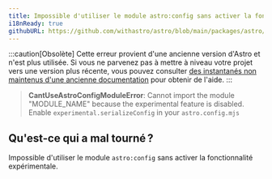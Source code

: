 ```yaml
---
title: Impossible d'utiliser le module astro:config sans activer la fonctionnalité expérimentale.
i18nReady: true
githubURL: https://github.com/withastro/astro/blob/main/packages/astro/src/core/errors/errors-data.ts
---
```


:::caution[Obsolète]
Cette erreur provient d'une ancienne version d'Astro et n'est plus utilisée. Si vous ne parvenez pas à mettre à niveau votre projet vers une version plus récente, vous pouvez consulter [des instantanés non maintenus d'une ancienne documentation](/en/upgrade-astro/#older-docs-unmaintained) pour obtenir de l'aide.
:::

> **CantUseAstroConfigModuleError**: Cannot import the module "MODULE_NAME" because the experimental feature is disabled. Enable `experimental.serializeConfig` in your `astro.config.mjs` 

## Qu'est-ce qui a mal tourné ?
Impossible d'utiliser le module `astro:config` sans activer la fonctionnalité expérimentale.
